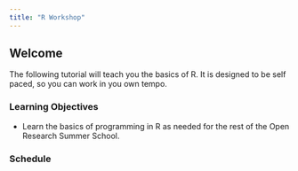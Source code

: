 ```yaml
---
title: "R Workshop"
---
```


## Welcome

The following tutorial will teach you the basics of R. It is designed to be self paced, so you can work in you own tempo.

### Learning Objectives

-   Learn the basics of programming in R as needed for the rest of the Open Research Summer School.

### Schedule 

## 
